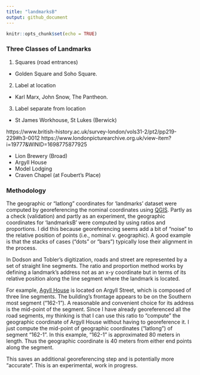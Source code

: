 ```yaml
---
title: "landmarksB"
output: github_document
---
```


```r
knitr::opts_chunk$set(echo = TRUE)
```

### Three Classes of Landmarks

1) Squares (road entrances)
  - Golden Square and Soho Square.

2) Label at location
  - Karl Marx, John Snow, The Pantheon.

3) Label separate from location
  - St James Workhouse, St Lukes (Berwick)
  
  https://www.british-history.ac.uk/survey-london/vols31-2/pt2/pp219-229#h3-0012
  https://www.londonpicturearchive.org.uk/view-item?i=19777&WINID=1698775877925
  
  - Lion Brewery (Broad)
  - Argyll House
  - Model Lodging
  - Craven Chapel (at Foubert's Place)

### Methodology

The geographic or "latlong" coordinates for 'landmarks' dataset were computed by georeferencing the nominal coordinates using [QGIS](https://qgis.org/). Partly as a check (validation) and partly as an experiment, the geographic coordinates for 'landmarksB' were computed by using ratios and proportions. I did this because georeferencing seems add a bit of "noise" to the relative position of points (i.e., nominal v. geographic). A good example is that the stacks of cases ("dots" or "bars") typically lose their alignment in the process.

In Dodson and Tobler's digitization, roads and street are represented by a set of straight line segments. The ratio and proportion method works by defining a landmark's address not as an x-y coordinate but in terms of its relative position along the line segment where the landmark is located. 

For example, [Agyll House](https://www.british-history.ac.uk/survey-london/vols31-2/pt2/pp284-307#h3-0010) is located on Argyll Street, which is composed of three line segments. The building's frontage appears to be on the Southern most segment ("162-1"). A reasonable and convenient choice for its address is the mid-point of the segment. Since I have already georeferenced all the road segments, my thinking is that I can use this ratio to "compute" the geographic coordinate of Argyll House without having to georeference it. I just compute the mid-point of geographic coordinates ("latlong") of segment "162-1". In this example, "162-1" is approximated 80 meters in length. Thus the geographic coordinate is 40 meters from either end points along the segment.

This saves an additional georeferencing step and is potentially more "accurate". This is an experimental, work in progress.
